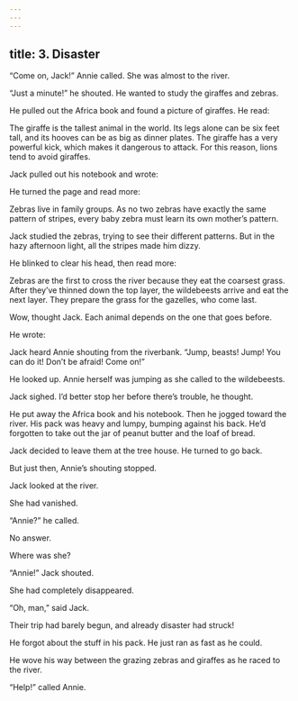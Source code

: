 ```yaml
---
---
---
```

title: 3. Disaster
---



“Come on, Jack!” Annie called. She was almost to the river.

“Just a minute!” he shouted. He wanted to study the giraffes and zebras.

He pulled out the Africa book and found a picture of giraffes. He read:

The giraffe is the tallest animal in the world. Its legs alone can be six feet tall, and its hooves can be as big as dinner plates. The giraffe has a very powerful kick, which makes it dangerous to attack. For this reason, lions tend to avoid giraffes.



Jack pulled out his notebook and wrote:



He turned the page and read more:

Zebras live in family groups. As no two zebras have exactly the same pattern of stripes, every baby zebra must learn its own mother’s pattern.



Jack studied the zebras, trying to see their different patterns. But in the hazy afternoon light, all the stripes made him dizzy.

He blinked to clear his head, then read more:

Zebras are the first to cross the river because they eat the coarsest grass. After they’ve thinned down the top layer, the wildebeests arrive and eat the next layer. They prepare the grass for the gazelles, who come last.



Wow, thought Jack. Each animal depends on the one that goes before.

He wrote:



Jack heard Annie shouting from the riverbank. “Jump, beasts! Jump! You can do it! Don’t be afraid! Come on!”

He looked up. Annie herself was jumping as she called to the wildebeests.

Jack sighed. I’d better stop her before there’s trouble, he thought.

He put away the Africa book and his notebook. Then he jogged toward the river. His pack was heavy and lumpy, bumping against his back. He’d forgotten to take out the jar of peanut butter and the loaf of bread.

Jack decided to leave them at the tree house. He turned to go back.

But just then, Annie’s shouting stopped.

Jack looked at the river.

She had vanished.

“Annie?” he called.

No answer.

Where was she?

“Annie!” Jack shouted.

She had completely disappeared.

“Oh, man,” said Jack.

Their trip had barely begun, and already disaster had struck!

He forgot about the stuff in his pack. He just ran as fast as he could.

He wove his way between the grazing zebras and giraffes as he raced to the river.

“Help!” called Annie.